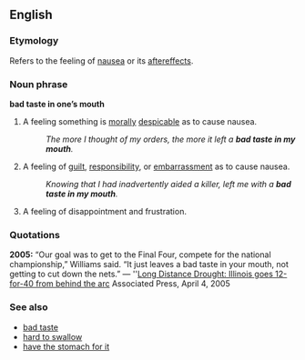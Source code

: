 ==English==
<!--===Pronunciation===-->
===Etymology===
Refers to the feeling of [[nausea]] or its [[aftereffects]].

===Noun phrase===
'''bad taste in one’s mouth'''

# {{idiom}} A feeling something is [[morally]] [[despicable]] as to cause nausea.
#: ''The more I thought of my orders, the more it left a '''bad taste in my mouth'''.''
# {{idiom}} A feeling of [[guilt]], [[responsibility]], or [[embarrassment]] as to cause nausea.
#: ''Knowing that I had inadvertently aided a killer, left me with a '''bad taste in my mouth'''.''
# {{idiom}} A feeling of disappointment and frustration.

===Quotations===

'''2005:''' “Our goal was to get to the Final Four, compete for the national championship,” Williams said. “It just leaves a bad taste in your mouth, not getting to cut down the nets.” &mdash; ''[http://sportsillustrated.cnn.com/2005/basketball/ncaa/specials/ncaa_tourney/2005/04/05/bc.bkc.ncaachampionship.ap/index.html Long Distance Drought:  Illinois goes 12-for-40 from behind the arc] Associated Press, April 4, 2005

===See also===
*[[bad taste]]
*[[hard to swallow]]
*[[have the stomach for it]]